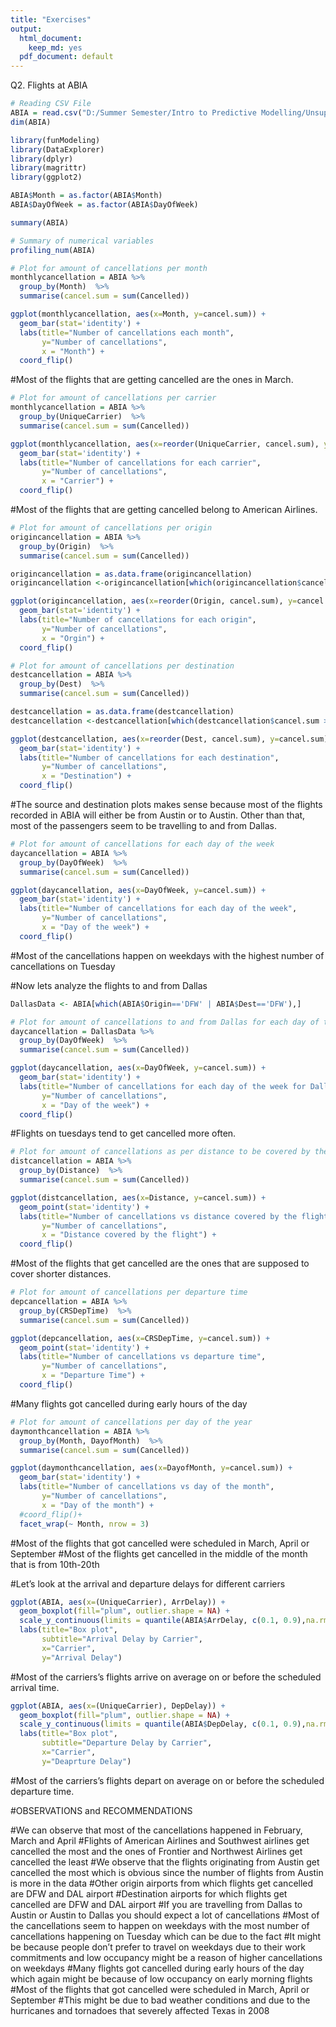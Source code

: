 ---
title: "Exercises"
output:
  html_document:
    keep_md: yes
  pdf_document: default
---

Q2. Flights at ABIA
```{r}
# Reading CSV File
ABIA = read.csv("D:/Summer Semester/Intro to Predictive Modelling/Unsupervised/data/ABIA.csv")
dim(ABIA)
```

```{r}
library(funModeling)
library(DataExplorer)
library(dplyr)
library(magrittr)
library(ggplot2)
```

```{r}
ABIA$Month = as.factor(ABIA$Month)
ABIA$DayOfWeek = as.factor(ABIA$DayOfWeek)
```

```{r}
summary(ABIA)
```

```{r}
# Summary of numerical variables
profiling_num(ABIA)
```

```{r}
# Plot for amount of cancellations per month
monthlycancellation = ABIA %>%
  group_by(Month)  %>%
  summarise(cancel.sum = sum(Cancelled))

ggplot(monthlycancellation, aes(x=Month, y=cancel.sum)) + 
  geom_bar(stat='identity') + 
  labs(title="Number of cancellations each month",
       y="Number of cancellations",
       x = "Month") + 
  coord_flip()
```

#Most of the flights that are getting cancelled are the ones in March.

```{r}
# Plot for amount of cancellations per carrier
monthlycancellation = ABIA %>%
  group_by(UniqueCarrier)  %>%
  summarise(cancel.sum = sum(Cancelled))

ggplot(monthlycancellation, aes(x=reorder(UniqueCarrier, cancel.sum), y=cancel.sum)) + 
  geom_bar(stat='identity') +
  labs(title="Number of cancellations for each carrier",
       y="Number of cancellations",
       x = "Carrier") + 
  coord_flip()
```

#Most of the flights that are getting cancelled belong to American Airlines.

```{r}
# Plot for amount of cancellations per origin
origincancellation = ABIA %>%
  group_by(Origin)  %>%
  summarise(cancel.sum = sum(Cancelled))

origincancellation = as.data.frame(origincancellation)
origincancellation <-origincancellation[which(origincancellation$cancel.sum > 10),]

ggplot(origincancellation, aes(x=reorder(Origin, cancel.sum), y=cancel.sum)) + 
  geom_bar(stat='identity') +
  labs(title="Number of cancellations for each origin",
       y="Number of cancellations",
       x = "Orgin") +
  coord_flip()
```


```{r}
# Plot for amount of cancellations per destination
destcancellation = ABIA %>%
  group_by(Dest)  %>%
  summarise(cancel.sum = sum(Cancelled))

destcancellation = as.data.frame(destcancellation)
destcancellation <-destcancellation[which(destcancellation$cancel.sum > 10),]

ggplot(destcancellation, aes(x=reorder(Dest, cancel.sum), y=cancel.sum)) + 
  geom_bar(stat='identity') + 
  labs(title="Number of cancellations for each destination",
       y="Number of cancellations",
       x = "Destination") +
  coord_flip()
```

#The source and destination plots makes sense because most of the flights recorded in ABIA will either be from Austin or to Austin. Other than that, most of the passengers seem to be travelling to and from Dallas.

```{r}
# Plot for amount of cancellations for each day of the week
daycancellation = ABIA %>%
  group_by(DayOfWeek)  %>%
  summarise(cancel.sum = sum(Cancelled))

ggplot(daycancellation, aes(x=DayOfWeek, y=cancel.sum)) + 
  geom_bar(stat='identity') + 
  labs(title="Number of cancellations for each day of the week",
       y="Number of cancellations",
       x = "Day of the week") +
  coord_flip()

```
#Most of the cancellations happen on weekdays with the highest number of cancellations on Tuesday

#Now lets analyze the flights to and from Dallas
```{r}
DallasData <- ABIA[which(ABIA$Origin=='DFW' | ABIA$Dest=='DFW'),]
```

```{r}
# Plot for amount of cancellations to and from Dallas for each day of the week
daycancellation = DallasData %>%
  group_by(DayOfWeek)  %>%
  summarise(cancel.sum = sum(Cancelled))

ggplot(daycancellation, aes(x=DayOfWeek, y=cancel.sum)) + 
  geom_bar(stat='identity') + 
  labs(title="Number of cancellations for each day of the week for Dallas flights",
       y="Number of cancellations",
       x = "Day of the week") +
  coord_flip()
```

#Flights on tuesdays tend to get cancelled more often.

```{r}
# Plot for amount of cancellations as per distance to be covered by the flight
distcancellation = ABIA %>%
  group_by(Distance)  %>%
  summarise(cancel.sum = sum(Cancelled))

ggplot(distcancellation, aes(x=Distance, y=cancel.sum)) + 
  geom_point(stat='identity') + 
  labs(title="Number of cancellations vs distance covered by the flight",
       y="Number of cancellations",
       x = "Distance covered by the flight") +
  coord_flip()
```

#Most of the flights that get cancelled are the ones that are supposed to cover shorter distances.

```{r}
# Plot for amount of cancellations per departure time
depcancellation = ABIA %>%
  group_by(CRSDepTime)  %>%
  summarise(cancel.sum = sum(Cancelled))

ggplot(depcancellation, aes(x=CRSDepTime, y=cancel.sum)) + 
  geom_point(stat='identity') + 
  labs(title="Number of cancellations vs departure time",
       y="Number of cancellations",
       x = "Departure Time") +
  coord_flip()
```
#Many flights got cancelled during early hours of the day

```{r}
# Plot for amount of cancellations per day of the year
daymonthcancellation = ABIA %>%
  group_by(Month, DayofMonth)  %>%
  summarise(cancel.sum = sum(Cancelled))

ggplot(daymonthcancellation, aes(x=DayofMonth, y=cancel.sum)) + 
  geom_bar(stat='identity') + 
  labs(title="Number of cancellations vs day of the month",
       y="Number of cancellations",
       x = "Day of the month") +
  #coord_flip()+
  facet_wrap(~ Month, nrow = 3)

```

#Most of the flights that got cancelled were scheduled in March, April or September
#Most of the flights get cancelled in the middle of the month that is from 10th-20th

#Let's look at the arrival and departure delays for different carriers

```{r}
ggplot(ABIA, aes(x=(UniqueCarrier), ArrDelay)) + 
  geom_boxplot(fill="plum", outlier.shape = NA) + 
  scale_y_continuous(limits = quantile(ABIA$ArrDelay, c(0.1, 0.9),na.rm =  TRUE)) +
  labs(title="Box plot", 
       subtitle="Arrival Delay by Carrier",
       x="Carrier",
       y="Arrival Delay")
```
#Most of the carriers's flights arrive on average on or before the scheduled arrival time.

```{r}
ggplot(ABIA, aes(x=(UniqueCarrier), DepDelay)) + 
  geom_boxplot(fill="plum", outlier.shape = NA) + 
  scale_y_continuous(limits = quantile(ABIA$DepDelay, c(0.1, 0.9),na.rm =  TRUE)) +
  labs(title="Box plot", 
       subtitle="Departure Delay by Carrier",
       x="Carrier",
       y="Deaprture Delay")
```
#Most of the carriers's flights depart on average on or before the scheduled departure time.

#OBSERVATIONS and RECOMMENDATIONS

#We can observe that most of the cancellations happened in February, March and April
#Flights of American Airlines and Southwest airlines get cancelled the most and the ones of Frontier and Northwest Airlines get cancelled the least
#We observe that the flights originating from Austin get cancelled the most which is obvious since the number of flights from Austin is more in the data
#Other origin airports from which flights get cancelled are DFW and DAL airport 
#Destination airports for which flights get cancelled are DFW and DAL airport
#If you are travelling from Dallas to Austin or Austin to Dallas you should expect a lot of cancellations
#Most of the cancellations seem to happen on weekdays with the most number of cancellations happening on Tuesday which can be due to the fact 
#It might be because people don't prefer to travel on weekdays due to their work commitments and low occupancy might be a reason of higher cancellations on weekdays
#Many flights got cancelled during early hours of the day which again might be because of low occupancy on early morning flights
#Most of the flights that got cancelled were scheduled in March, April or September
#This might be due to bad weather conditions and due to the hurricanes and tornadoes that severely affected Texas in 2008

